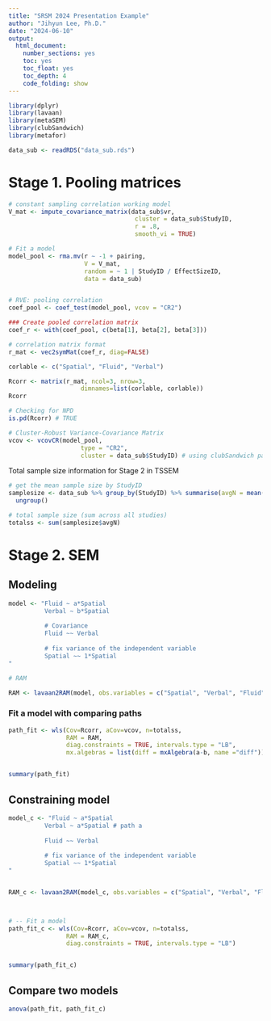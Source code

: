 ```yaml
---
title: "SRSM 2024 Presentation Example"
author: "Jihyun Lee, Ph.D."
date: "2024-06-10"
output: 
  html_document:
    number_sections: yes
    toc: yes
    toc_float: yes
    toc_depth: 4
    code_folding: show
---
```


```r
library(dplyr)
library(lavaan)
library(metaSEM)
library(clubSandwich)
library(metafor)
```

```r
data_sub <- readRDS("data_sub.rds")
```

# Stage 1. Pooling matrices

```r
# constant sampling correlation working model
V_mat <- impute_covariance_matrix(data_sub$vr, 
                                   cluster = data_sub$StudyID, 
                                   r = .8, 
                                   smooth_vi = TRUE)

# Fit a model
model_pool <- rma.mv(r ~ -1 + pairing,
                     V = V_mat, 
                     random = ~ 1 | StudyID / EffectSizeID,
                     data = data_sub)


# RVE: pooling correlation
coef_pool <- coef_test(model_pool, vcov = "CR2")

### Create pooled correlation matrix
coef_r <- with(coef_pool, c(beta[1], beta[2], beta[3]))

# correlation matrix format
r_mat <- vec2symMat(coef_r, diag=FALSE)

corlable <- c("Spatial", "Fluid", "Verbal")

Rcorr <- matrix(r_mat, ncol=3, nrow=3,
                    dimnames=list(corlable, corlable))
Rcorr

# Checking for NPD
is.pd(Rcorr) # TRUE

# Cluster-Robust Variance-Covariance Matrix
vcov <- vcovCR(model_pool, 
                    type = "CR2", 
                    cluster = data_sub$StudyID) # using clubSandwich package 3 by 3

```

Total sample size information for Stage 2 in TSSEM
```r
# get the mean sample size by StudyID
samplesize <- data_sub %>% group_by(StudyID) %>% summarise(avgN = mean(samplesize), count = n()) %>%
  ungroup()

# total sample size (sum across all studies)
totalss <- sum(samplesize$avgN)
```

# Stage 2. SEM 

## Modeling
```r
model <- "Fluid ~ a*Spatial
          Verbal ~ b*Spatial
          
          # Covariance
          Fluid ~~ Verbal
           
          # fix variance of the independent variable
          Spatial ~~ 1*Spatial
"

# RAM

RAM <- lavaan2RAM(model, obs.variables = c("Spatial", "Verbal", "Fluid"))

```

### Fit a model with comparing paths

```r
path_fit <- wls(Cov=Rcorr, aCov=vcov, n=totalss, 
                RAM = RAM,
                diag.constraints = TRUE, intervals.type = "LB",
                mx.algebras = list(diff = mxAlgebra(a-b, name ="diff")))


summary(path_fit)
```

## Constraining model

```r
model_c <- "Fluid ~ a*Spatial
          Verbal ~ a*Spatial # path a
          
          Fluid ~~ Verbal
           
          # fix variance of the independent variable
          Spatial ~~ 1*Spatial
"


RAM_c <- lavaan2RAM(model_c, obs.variables = c("Spatial", "Verbal", "Fluid"))



# -- Fit a model
path_fit_c <- wls(Cov=Rcorr, aCov=vcov, n=totalss, 
                RAM = RAM_c,
                diag.constraints = TRUE, intervals.type = "LB")


summary(path_fit_c)
```


## Compare two models

```r
anova(path_fit, path_fit_c)
```


